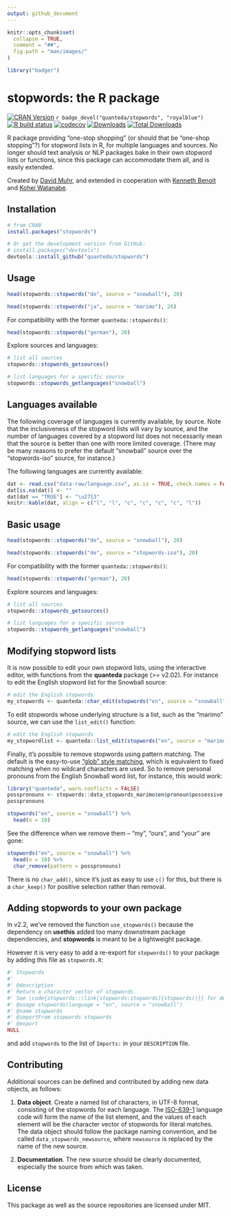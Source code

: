 ```yaml
---
output: github_document
---
```


```r
knitr::opts_chunk$set(
  collapse = TRUE,
  comment = "##",
  fig.path = "man/images/"
)
```

```r
library("badger")
```

# stopwords: the R package

[![CRAN Version](https://www.r-pkg.org/badges/version/stopwords)](https://CRAN.R-project.org/package=stopwords)
`r badge_devel("quanteda/stopwords", "royalblue")`
[![R build status](https://github.com/quanteda/stopwords/workflows/R-CMD-check/badge.svg)](https://github.com/quanteda/stopwords/actions)
[![codecov](https://codecov.io/gh/quanteda/stopwords/branch/master/graph/badge.svg)](https://codecov.io/gh/quanteda/stopwords)
[![Downloads](https://cranlogs.r-pkg.org/badges/stopwords)](https://CRAN.R-project.org/package=stopwords)
[![Total Downloads](https://cranlogs.r-pkg.org/badges/grand-total/stopwords?color=orange)](https://CRAN.R-project.org/package=stopwords)

R package providing "one-stop shopping" (or should that be "one-shop stopping"?) for stopword lists in R, for multiple languages and sources. No longer should text analysis or NLP packages bake in their own stopword lists or functions, since this package can accommodate them all, and is easily extended.

Created by [David Muhr](https://github.com/davnn), and extended in cooperation with [Kenneth Benoit](https://github.com/kbenoit) and [Kohei Watanabe](https://github.com/koheiw).

## Installation

```r
# from CRAN
install.packages("stopwords")

# Or get the development version from GitHub:
# install.packages("devtools")
devtools::install_github("quanteda/stopwords")
```

## Usage

```r
head(stopwords::stopwords("de", source = "snowball"), 20)

head(stopwords::stopwords("ja", source = "marimo"), 20)
```

For compatibility with the former `quanteda::stopwords()`:

```r
head(stopwords::stopwords("german"), 20)
```

Explore sources and languages:

```r
# list all sources
stopwords::stopwords_getsources()

# list languages for a specific source
stopwords::stopwords_getlanguages("snowball")
```

## Languages available

The following coverage of languages is currently available, by source. Note that the inclusiveness of the stopword lists will vary by source, and the number of languages covered by a stopword list does not necessarily mean that the source is better than one with more limited coverage. (There may be many reasons to prefer the default "snowball" source over the "stopwords-iso" source, for instance.)

The following languages are currently available:

```r
dat <- read.csv("data-raw/language.csv", as.is = TRUE, check.names = FALSE)
dat[is.na(dat)] <- ""
dat[dat == "TRUE"] <- "\u2713"
knitr::kable(dat, align = c("l", "l", "c", "c", "c", "c", "l"))
```

## Basic usage

```r
head(stopwords::stopwords("de", source = "snowball"), 20)

head(stopwords::stopwords("de", source = "stopwords-iso"), 20)
```

For compatibility with the former `quanteda::stopwords()`:

```r
head(stopwords::stopwords("german"), 20)
```

Explore sources and languages:

```r
# list all sources
stopwords::stopwords_getsources()

# list languages for a specific source
stopwords::stopwords_getlanguages("snowball")
```

## Modifying stopword lists

It is now possible to edit your own stopword lists, using the interactive editor, with functions from the **quanteda** package (>= v2.02).  For instance to edit the English stopword list for the Snowball source:

```r
# edit the English stopwords
my_stopwords <- quanteda::char_edit(stopwords("en", source = "snowball"))
```

To edit stopwords whose underlying structure is a list, such as the "marimo" source, we can use the `list_edit()` function:
```r
# edit the English stopwords
my_stopwordlist <- quanteda::list_edit(stopwords("en", source = "marimo", simplify = FALSE))
```

Finally, it's possible to remove stopwords using pattern matching.  The default is the easy-to-use ["glob" style matching](https://en.wikipedia.org/wiki/Glob_(programming)), which is equivalent to fixed matching when no wildcard characters are used.  So to remove personal pronouns from the English Snowball word list, for instance, this would work:
```r
library("quanteda", warn.conflicts = FALSE)
posspronouns <- stopwords::data_stopwords_marimo$en$pronoun$possessive
posspronouns

stopwords("en", source = "snowball") %>%
  head(n = 10)
```
See the difference when we remove them -- "my", "ours", and "your" are gone:
```r
stopwords("en", source = "snowball") %>%
  head(n = 10) %>%
  char_remove(pattern = posspronouns)
```

There is no `char_add()`, since it's just as easy to use `c()` for this, but there is a `char_keep()` for positive selection rather than removal.


## Adding stopwords to your own package

In v2.2, we've removed the function `use_stopwords()` because the dependency on
**usethis** added too many downstream package dependencies, and **stopwords** is
meant to be a lightweight package.

However it is very easy to add a re-export for `stopwords()` to your package by adding this file as `stopwords.R`:

```r
#' Stopwords
#'
#' @description
#' Return a character vector of stopwords.
#' See \code{stopwords::\link[stopwords:stopwords]{stopwords()}} for details.
#' @usage stopwords(language = "en", source = "snowball")
#' @name stopwords
#' @importFrom stopwords stopwords
#' @export
NULL
```

and add `stopwords` to the list of `Imports:` in your `DESCRIPTION` file.


## Contributing

Additional sources can be defined and contributed by adding new data objects, as follows:

1. **Data object**.  Create a named list of characters, in UTF-8 format, consisting of the stopwords for each language. The [ISO-639-1](https://en.wikipedia.org/wiki/List_of_ISO_639-1_codes) language code will form the name of the list element, and the values of each element will be the character vector of stopwords for literal matches. The data object should follow the package naming convention, and be called `data_stopwords_newsource`, where `newsource` is replaced by the name of the new source.

2. **Documentation**.  The new source should be clearly documented, especially the source from which was taken.

## License

This package as well as the source repositories are licensed under MIT.
